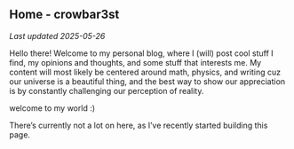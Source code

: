 Home - crowbar3st
---

*Last updated 2025-05-26*

Hello there! Welcome to my personal blog, where I (will) post cool stuff I find, my
opinions and thoughts, and some stuff that interests me. My content will most likely
be centered around math, physics, and writing cuz our universe is a beautiful thing, and the 
best way to show our appreciation is by constantly challenging our perception of reality.

welcome to my world :)

There's currently not a lot on here, as I've recently started building this page.
